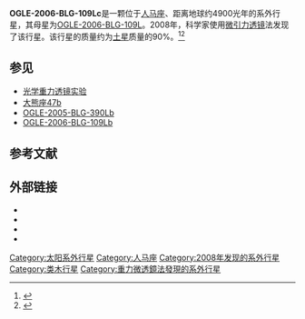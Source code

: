 {{Infobox Planet
| bgcolour = #A0B0FF
| image = [[File:PlanetQuest-OGLE109c.png|250px]]
| caption = OGLE-2006-BLG-109Lc之轨道与太阳系中木星轨道的比较图
| name = OGLE-2006-BLG-109Lc
| parent star = yes
| star = 
| planet = 
| constell = 人马座
| distance = ~4,900光年
| RA = {{RA|17|52|35}}
| DEC = {{DEC|–30|05|16}}
| class = 
| discovery = yes
| discovery_ref = 
| discoverer = Gaudi and <br />Bennett ''et al.''
| discovered = 2008年2月14日
| discovery_method = 微重力透镜法
| semimajor = 4.6 ± 0.5天文单位
| semiminor = 
| orbital_circ = 
| eccentricity = 0.11 <sub>−0.04</sub><sup>+0.17</sup>
| period = 5100 ± 730地球日
| inclination = 
| long_periastron = 
| time_periastron = 
| semi-amp =
| physical_characteristics = yes
| mean_radius = 
| density = 
| surface_grav = 
| mass = 
| minimum_mass =
| single_temperature = 59 ± 7K
| magnitude =
}}

'''OGLE-2006-BLG-109Lc'''是一颗位于[[人马座|人马座]]、距离地球约4900光年的系外行星，其母星为[[OGLE-2006-BLG-109L|OGLE-2006-BLG-109L]]。2008年，科学家使用[[微引力透镜|微引力透镜]]法发现了该行星。该行星的质量约为[[土星|土星]]质量的90%。<ref name="micro">{{cite web
  |title=Discovery of a Jupiter/Saturn Analog in OGLE-2006-BLG-109
  |work=MicroFUN (Microlensing Follow-Up Network)
  |url=http://www.astronomy.ohio-state.edu/~microfun/ob06109/
  |accessdate=2008-06-27
  |archive-date=2012-03-23
  |archive-url=https://www.webcitation.org/66O7USUjl?url=http://www.astronomy.ohio-state.edu/~microfun/ob06109/
  |dead-url=no
  }}</ref><ref name="disc">{{cite journal
 |url          = http://arxiv.org/abs/0802.1920
 |author       = Gaudi ''et al.''
 |title        = Discovery of a Jupiter/Saturn Analog with Gravitational Microlensing
 |journal      = [[Science_(journal)|Science]]
 |volume       = 319
 |issue        = 5865
 |pages        = 927-930
 |doi          = 10.1126/science.1151947
 |date         = February 15, 2008
 |access-date  = 2009-07-25
 |archive-date = 2017-02-04
 |archive-url  = https://web.archive.org/web/20170204004923/https://arxiv.org/abs/0802.1920
 |dead-url     = no
}}</ref>

== 参见 ==
* [[光学重力透镜实验|光学重力透镜实验]]
* [[大熊座47b|大熊座47b]]
* [[OGLE-2005-BLG-390Lb|OGLE-2005-BLG-390Lb]]
* [[OGLE-2006-BLG-109Lb|OGLE-2006-BLG-109Lb]]

== 参考文献 ==
{{Reflist|2}}

== 外部链接 ==
* {{cite web |url=http://www.space.com/scienceastronomy/080214-planets-found.html |title=Solar System Like Ours Found |accessdate=2008-06-27 |work=[[Space.com|Space.com]] |date=2008-02-14 |first=Robert Roy |last=Britt |archive-date=2012-03-23 |archive-url=https://www.webcitation.org/66O7TDHa4?url=http://www.space.com/4965-solar-system.html |dead-url=yes }}
* {{cite web |url=http://www.artemis-uk.org/highlights/unlonely_planets/ |title=The unlonely planets — Discovery of a Jupiter/Saturn analogue |accessdate=2008-06-27 |work=ARTEMiS |date=2006-02-11 |first=Martin |last=Dominik |archive-date=2012-03-23 |archive-url=https://www.webcitation.org/66O7UzApI?url=http://www.artemis-uk.org/highlights/unlonely_planets/ |dead-url=yes }}
* {{cite web |url=http://www.nytimes.com/2008/02/14/science/space/14cnd-planet.html?_r=1&oref=slogin |title=Scientists Find Solar System Like Ours |accessdate=2008-06-27 |work=[[The_New_York_Times|The New York Times]] |date=2008-02-14 |first=Dennis |last=Overbye |archive-date=2015-11-06 |archive-url=https://web.archive.org/web/20151106220326/http://www.nytimes.com/2008/02/14/science/space/14cnd-planet.html?_r=1&oref=slogin |dead-url=no }}
* {{cite web |url=http://news.bbc.co.uk/2/hi/science/nature/7333155.stm |title=Solar System's 'look-alike' found |accessdate=2008-06-27 |work=[[BBC_News|BBC News]] |date=2008-04-06 |first=Paul |last=Rincon |archive-date=2012-03-23 |archive-url=https://www.webcitation.org/66O7X5AIP?url=http://news.bbc.co.uk/2/hi/science/nature/7333155.stm |dead-url=no }}

{{Sky|17|52|35|-|30|05|16|4900}}

[[Category:太阳系外行星|Category:太阳系外行星]]
[[Category:人马座|Category:人马座]]
[[Category:2008年发现的系外行星|Category:2008年发现的系外行星]]
[[Category:类木行星|Category:类木行星]]
[[Category:重力微透鏡法發現的系外行星|Category:重力微透鏡法發現的系外行星]]